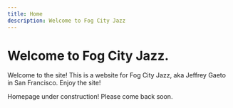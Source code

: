 ```yaml
---
title: Home
description: Welcome to Fog City Jazz
---
```

# Welcome to **Fog City Jazz**.

<ImageTextBlock src="/media/fogcity.webp" alt="Cool Breeze himself" imageWidth={60} imageOnLeft={true} topAlign={true}>
Welcome to the site! This is a website for Fog City Jazz, aka Jeffrey Gaeto in San Francisco. Enjoy the site!
</ImageTextBlock>

Homepage under construction! Please come back soon.